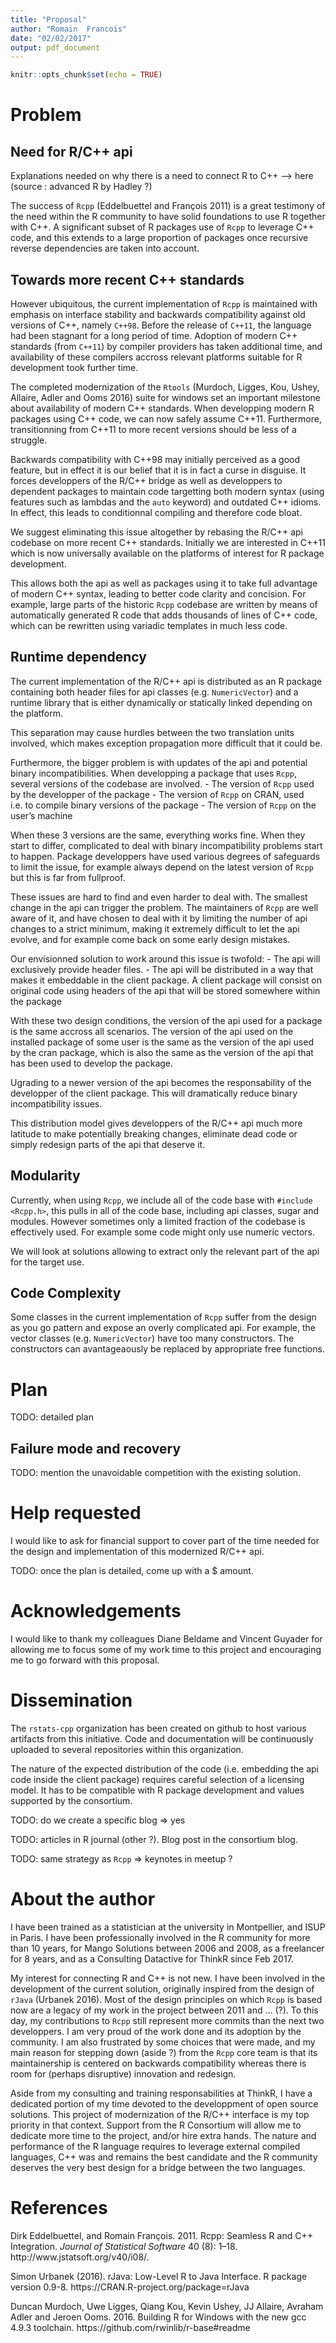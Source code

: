 ```yaml
---
title: "Proposal"
author: "Romain  Francois"
date: "02/02/2017"
output: pdf_document
---
```


```r
knitr::opts_chunk$set(echo = TRUE)
```

Problem
=======

Need for R/C++ api
------------------

Explanations needed on why there is a need to connect R to C++ --> here (source : advanced R by Hadley ?)

The success of `Rcpp` (Eddelbuettel and François 2011) is a great testimony of the need within the R 
community to have solid foundations to use R together with C++. A significant subset of R packages
use of `Rcpp` to leverage C++ code, and this extends to a large proportion of packages once
recursive reverse dependencies are taken into account. 

Towards more recent C++ standards
---------------------------------

However ubiquitous, the current implementation of `Rcpp` is maintained with emphasis on interface stability 
and backwards compatibility against old versions of C++, namely `C++98`. Before the release of `C++11`, the language had been 
stagnant for a long period of time. Adoption of modern C++ standards (from `C++11`) by compiler providers has 
taken additional time, and availability of these compilers accross relevant platforms suitable for R development 
took further time. 

The completed modernization of the `Rtools` (Murdoch, Ligges, Kou, Ushey, Allaire, Adler and Ooms 2016)
suite for windows set an important milestone about 
availability of modern C++ standards. When developping modern R packages using C++ code, we can now 
safely assume C++11. Furthermore, transitionning from C++11 to more recent versions should 
be less of a struggle. 

Backwards compatibility with C++98 may initially perceived as a good feature, but in effect it is
our belief that it is in fact a curse in disguise. It forces developpers of the R/C++ bridge as well 
as developpers to dependent packages to maintain code targetting both modern syntax (using features such as lambdas 
and the `auto` keyword) and outdated C++ idioms. In effect, this leads to conditionnal compiling and 
therefore code bloat. 

We suggest eliminating this issue altogether by rebasing the R/C++ api codebase on more recent 
C++ standards. Initially we are interested in C++11 which is now universally available 
on the platforms of interest for R package development. 

This allows both the api as well as packages using it to take full advantage of modern C++ syntax, 
leading to better code clarity and concision. For example, large parts of the historic `Rcpp` codebase
are written by means of automatically generated R code that adds thousands of lines of C++ code, 
which can be rewritten using variadic templates in much less code.

Runtime dependency
------------------

The current implementation of the R/C++ api is distributed as an R package containing 
both header files for api classes (e.g. `NumericVector`) and a runtime library that is either 
dynamically or statically linked depending on the platform. 

This separation may cause hurdles between the two translation units involved, which makes 
exception propagation more difficult that it could be. 

Furthermore, the bigger problem is with updates of the api and potential binary 
incompatibilities. When developping a package that uses `Rcpp`, several versions of the 
codebase are involved. 
  - The version of `Rcpp` used by the developper of the package
  - The version of `Rcpp` on CRAN, used i.e. to compile binary versions of the package
  - The version of `Rcpp` on the user's machine
  
When these 3 versions are the same, everything works fine. When they start to differ, 
complicated to deal with binary incompatibility problems start to happen. Package developpers
have used various degrees of safeguards to limit the issue, for example always depend on the 
latest version of `Rcpp` but this is far from fullproof. 

These issues are hard to find and even harder to deal with. The smallest change in the 
api can trigger the problem. The maintainers of `Rcpp` are well aware of it, and have chosen
to deal with it by limiting the number of api changes to a strict minimum, making it
extremely difficult to let the api evolve, and for example come back on some early design 
mistakes. 

Our envisionned solution to work around this issue is twofold:
  - The api will exclusively provide header files. 
  - The api will be distributed in a way that makes it embeddable in the client package. A client 
    package will consist on original code using headers of the api that will be stored somewhere 
    within the package
    
With these two design conditions, the version of the api used for a package is the same accross 
all scenarios. The version of the api used on the installed package of some user is the same
as the version of the api used by the cran package, which is also the same as the version of the 
api that has been used to develop the package. 

Ugrading to a newer version of the api becomes the responsability of the developper of the 
client package. This will dramatically reduce binary incompatibility issues. 

This distribution model gives developpers of the R/C++ api much more latitude to make 
potentially breaking changes, eliminate dead code or simply redesign parts of the api
that deserve it. 

Modularity
----------

Currently, when using `Rcpp`, we include all of the code base with `#include <Rcpp.h>`, 
this pulls in all of the code base, including api classes, sugar and modules. However 
sometimes only a limited fraction of the codebase is effectively used. For example
some code might only use numeric vectors. 

We will look at solutions allowing to extract only the relevant part of the api
for the target use. 

Code Complexity
---------------

Some classes in the current implementation of `Rcpp` suffer from the design as you go
pattern and expose an overly complicated api. For example, the vector classes
(e.g. `NumericVector`) have too many constructors. The constructors can avantageaously 
be replaced by appropriate free functions. 

Plan
====

TODO: detailed plan

Failure mode and recovery
-------------------------

TODO: mention the unavoidable competition with the existing solution. 

Help requested
==============

I would like to ask for financial support to cover part of the time needed for the design and implementation 
of this modernized R/C++ api. 

TODO: once the plan is detailed, come up with a $ amount. 

Acknowledgements
================

I would like to thank my colleagues Diane Beldame and Vincent Guyader for allowing me to focus some of my work time
to this project and encouraging me to go forward with this proposal. 

Dissemination
============

The `rstats-cpp` organization has been created on github to host various artifacts from this initiative. Code and 
documentation will be continuously uploaded to several repositories within this organization. 

The nature of the expected distribution of the code (i.e. embedding the api code inside the client package) 
requires careful selection of a licensing model. It has to be compatible with R package development
and values supported by the consortium. 

TODO: do we create a specific blog => yes

TODO: articles in R journal (other ?). Blog post in the consortium blog. 

TODO: same strategy as `Rcpp` => keynotes in meetup ? 

About the author
===============

I have been trained as a statistician at the university in Montpellier, and ISUP in Paris. I have been 
professionally involved in the R community for more than 10 years, for Mango Solutions between 2006 and 2008, 
as a freelancer for 8 years, and as a Consulting Datactive for ThinkR since Feb 2017. 

My interest for connecting R and C++ is not new. I have been involved in the development of the current
solution, originally inspired from the design of `rJava` (Urbanek 2016). Most of the design principles
on which `Rcpp` is based now are a legacy of my work in the project between 2011 and ... (?). To this day, my contributions to 
`Rcpp` still represent more commits than the next two developpers. I am very proud of the work done and its adoption
by the community. I am also frustrated by some choices that were made, and my main reason for stepping down (aside ?) from the 
`Rcpp` core team is that its maintainership is centered on backwards compatibility whereas there is room for
(perhaps disruptive) innovation and redesign. 

Aside from my consulting and training responsabilities at ThinkR, I have a dedicated portion of my time 
devoted to the developpment of open source solutions. This project of modernization of the R/C++
interface is my top priority in that context. Support from the R Consortium will allow me to 
dedicate more time to the project, and/or hire extra hands. The nature and performance of the R language 
requires to leverage external compiled languages, C++ was and remains the best candidate and the 
R community deserves the very best design for a bridge between the two languages. 

References
==========

Dirk Eddelbuettel, and Romain François. 2011. Rcpp: Seamless R and C++ Integration. *Journal of Statistical Software* 40 (8): 1–18. http://www.jstatsoft.org/v40/i08/.

Simon Urbanek (2016). rJava: Low-Level R to Java Interface. R package version 0.9-8. https://CRAN.R-project.org/package=rJava

Duncan Murdoch, Uwe Ligges, Qiang Kou, Kevin Ushey, JJ Allaire, Avraham Adler and Jeroen Ooms. 2016.
Building R for Windows with the new gcc 4.9.3 toolchain. https://github.com/rwinlib/r-base#readme
